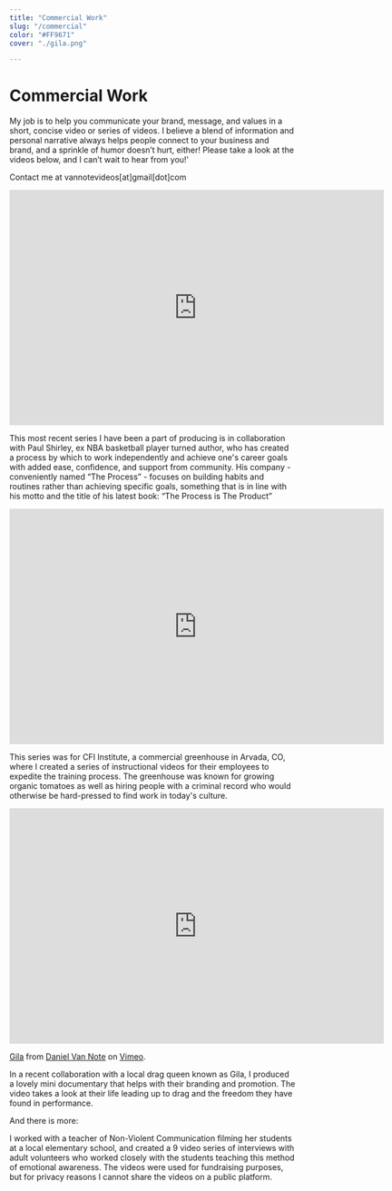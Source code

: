 ```yaml
---
title: "Commercial Work"
slug: "/commercial"
color: "#FF9671"
cover: "./gila.png"

---
```


<div style={{ margin: `0 auto`, maxWidth: `100ch`, padding: `2rem` }}>

<h1 data-testid="page-title">Commercial Work</h1>




My job is to help you communicate your brand, message, and values in a short, concise video or series of videos. I believe a blend of information and personal narrative always helps people connect to your business and brand, and a sprinkle of humor doesn’t hurt, either! Please take a look at the videos below, and I can’t wait to hear from you!'

Contact me at vannotevideos[at]gmail[dot]com





<iframe width="660" height="415" src="https://www.youtube.com/embed/0sKhIVExIU0" title="YouTube video player" frameborder="0" allow="accelerometer; autoplay; clipboard-write; encrypted-media; gyroscope; picture-in-picture" allowfullscreen></iframe>


This most recent series I have been a part of producing is in collaboration with Paul Shirley, ex NBA basketball player turned author, who has created a process by which to work independently and achieve one's career goals with added ease, confidence, and support from community. His company - conveniently named “The Process” - focuses on building habits and routines rather than achieving specific goals, something that is in line with his motto and the title of his latest book: “The Process is The Product”



<iframe width="660" height="415" src="https://www.youtube.com/embed/6ke7a9s2rJw" title="YouTube video player" frameborder="0" allow="accelerometer; autoplay; clipboard-write; encrypted-media; gyroscope; picture-in-picture" allowfullscreen></iframe>

This series was for CFI Institute, a commercial greenhouse in Arvada, CO, where I created a series of instructional videos for their employees to expedite the training process. The greenhouse was known for growing organic tomatoes as well as hiring people with a criminal record who would otherwise be hard-pressed to find work in today's culture. 



<iframe src="https://player.vimeo.com/video/676752082?h=d433887a15" width="660" height="415" frameborder="0" allow="autoplay; fullscreen; picture-in-picture" allowfullscreen></iframe>
<p><a href="https://vimeo.com/676752082">Gila</a> from <a href="https://vimeo.com/user31900715">Daniel Van Note</a> on <a href="https://vimeo.com">Vimeo</a>.</p>
In a recent collaboration with a local drag queen known as Gila, I produced a lovely mini documentary that helps with their branding and promotion. The video takes a look at their life leading up to drag and the freedom they have found in performance. 

And there is more:


I worked with a teacher of Non-Violent Communication filming her students at a local elementary school, and created a 9 video series of interviews with adult volunteers who worked closely with the students teaching this method of emotional awareness. The videos were used for fundraising purposes, but for privacy reasons I cannot share the videos on a public platform.  




</div>
